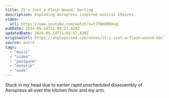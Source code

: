 ```yaml
---
title: It's Just a Flesh Wound, Darling
description: Exploding Aeropress inspired musical choices.
video:
  url: https://www.youtube.com/watch?v=t7TBXWB6Hug
pubDate: 2024-05-14T11:04:57.829Z
updatedDate: 2024-05-14T11:04:57.830Z
originalUrl: https://anglepoised.com/notes/it-s-just-a-flesh-wound-darling/
source: astro
tags:
  - "music"
  - "video"
  - "postpunk"
  - "motorik"
  - "exek"
---
```


Stuck in my head due to earlier rapid unscheduled disassembly of Aeropress all over the kitchen floor and my arm.
